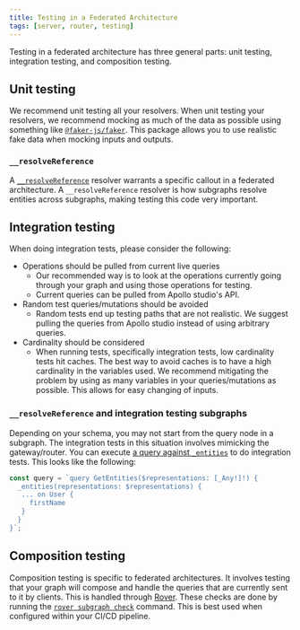 ```yaml
---
title: Testing in a Federated Architecture
tags: [server, router, testing]
---
```


Testing in a federated architecture has three general parts: unit testing, integration testing, and composition testing.

## Unit testing

We recommend unit testing all your resolvers. When unit testing your resolvers, we recommend mocking as much of the data as possible using something like [`@faker-js/faker`](https://www.npmjs.com/package/@faker-js/faker). This package allows you to use realistic fake data when mocking inputs and outputs.

### `__resolveReference`

A [`__resolveReference`](/federation/entities/#2-define-a-reference-resolver) resolver warrants a specific callout in a federated architecture. A `__resolveReference` resolver is how subgraphs resolve entities across subgraphs, making testing this code very important.

## Integration testing

When doing integration tests, please consider the following:

- Operations should be pulled from current live queries
  - Our recommended way is to look at the operations currently going through your graph and using those operations for testing.
  - Current queries can be pulled from Apollo studio's API.
- Random test queries/mutations should be avoided
  - Random tests end up testing paths that are not realistic. We suggest pulling the queries from Apollo studio instead of using arbitrary queries.
- Cardinality should be considered
  - When running tests, specifically integration tests, low cardinality tests hit caches. The best way to avoid caches is to have a high cardinality in the variables used. We recommend mitigating the problem by using as many variables in your queries/mutations as possible. This allows for easy changing of inputs.

### `__resolveReference` and integration testing subgraphs

Depending on your schema, you may not start from the query node in a subgraph. The integration tests in this situation involves mimicking the gateway/router. You can execute [a query against `_entities`](/federation/federation-spec/#resolve-requests-for-entities) to do integration tests. This looks like the following:

```js
const query = `query GetEntities($representations: [_Any!]!) {
  _entities(representations: $representations) {
   ... on User {
     firstName
   }
  }
}`;
```

## Composition testing

Composition testing is specific to federated architectures. It involves testing that your graph will compose and handle the queries that are currently sent to it by clients. This is handled through [Rover](/docs/rover/). These checks are done by running the [`rover subgraph check`](/rover/commands/subgraphs#checking-subgraph-schema-changes) command. This is best used when configured within your CI/CD pipeline.
